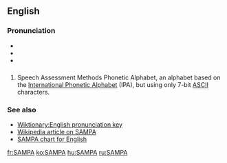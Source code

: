 ==English==
===Pronunciation===
*{{AHD|/săm'pə/}}
*{{IPA|/ˈsæmpə/}}
*{{SAMPA|/"s{mp@/}}

==={{acronym}}===
#Speech Assessment Methods Phonetic Alphabet, an alphabet based on the [[International Phonetic Alphabet]] (IPA), but using only 7-bit [[ASCII]] characters.

===See also===
*[[Wiktionary:English pronunciation key]]
*[[w:SAMPA|Wikipedia article on SAMPA]]
*[[w:SAMPA_chart_for_English|SAMPA chart for English]]

[[fr:SAMPA]]
[[ko:SAMPA]]
[[hu:SAMPA]]
[[ru:SAMPA]]